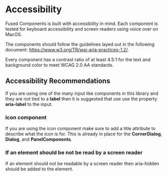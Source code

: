 <Meta title="Info / Accessibility" />

# Accessibility

Fused Components is built with accessibility in mind.  Each component is tested for keyboard accessibility and screen readers using voice over on MacOS. 

The components should follow the guidelines layed out in the following document: https://www.w3.org/TR/wai-aria-practices-1.2/.

Every component has a contrast ratio of at least 4.5:1 for the text and background color to meet WCAG 2.0 AA standards. 

## Accessibility Recommendations 

If you are using one of the many input like components in this library and they are not tied to a **label** then it is suggested that use use the property **aria-label** to the input.

### Icon component

If you are using the icon component make sure to add a title attribute to describe what the icon is for.  This is already in place for the **CornerDialog**, **Dialog**, and **PanelComponents**.

### If an element should be not be read by a screen reader

If an element should not be readable by a screen reader then aria-hidden should be added to the element.